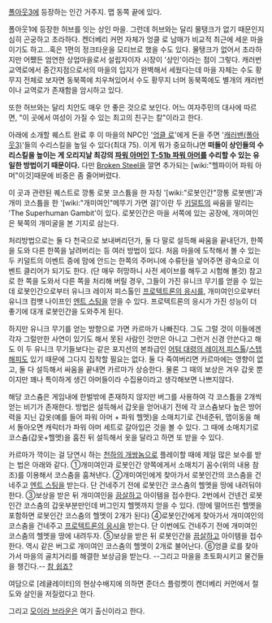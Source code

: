 [[폴아웃3]]에 등장하는 인간 거주지. 맵 동쪽 끝에 있다.

폴아웃1에 등장한 허브를 잇는 상인 마을. 그런데 허브와는 달리 물탱크가 없기 때문인지 심히 곤궁하고 초라하다. 켄더베리 커먼 자체가 엉클 로 남매가 비교적 최근에 세운 마을이기도 하고...혹은 1편의 정크타운을 모티브로 했을 수도 있다. 물탱크가 없어서 초라하지만  어쨌든 엄연한 상업마을로서 설립자이자 시장이 '상인'이라는 점이 그렇다.
캐러번 교역로에서 중간지점으로서의 마을의 입지가 완벽해서 세웠다는데 마을 자체는 수도 황무지 전체로 보자면 동북쪽에 치우쳐있어서 수도 황무지 너머 동북쪽에도 별개의 캐러번이나 교역로가 존재함을 암시하고 있다.

또한 허브와는 달리 치안도 매우 안 좋은 것으로 보인다. 어느 여자주민의 대사에 따르면, "이 곳에서 여성이 가질 수 있는 최고의 친구는 칼"이라고 한다.

아래에 소개할 퀘스트 완료 후 이 마을의 NPC인 '[[엉클 로]]'에게 돈을 주면 '[[캐러밴(폴아웃3)]]'들의 수리스킬을 높일 수 있다(최대 75). 이게 뭐가 중요하냐면 '''떠돌이 상인들의 수리스킬을 높이는 게 오리지날 최강의 [[파워 아머]]인 [[T-51b 파워 아머]]를 수리할 수 있는 유일한 방법이기 때문이다.''' 다만 [[Broken Steel]]을 깔면 추가되는 [wiki:"헬파이어 파워 아머"이것]때문에 비중은 좀 줄어버렸다.

이 곳과 관련된 퀘스트로 깡통 로봇 코스튬을 한 자칭 '[wiki:"로봇인간"깡통 로봇맨]'과 개미 코스튬을 한 '[wiki:"개미여인"메뚜기 가면 걸]'이란 두 [[키덜트]]의 싸움을 말리는 'The Superhuman Gambit'이 있다. 로봇인간은 마을 서쪽에 있는 공장에, 개미여인은 북쪽의 개미굴을 본 기지로 삼는다.

처리방법으로는 둘 다 천국으로 보내버리던가, 둘 다 말로 설득해 싸움을 끝내던가, 한쪽을 도와 다른 한쪽을 날려버리는 등 여러 방법이 있다. 처음 마을에 도착해서 볼 수 있는 두 키덜트의 이벤트 중에 맘에 안드는 한쪽의 주머니에 수류탄을 넣어주면 광속으로 이벤트 클리어가 되기도 한다. (단 매우 허망하니 사전 세이브를 해두고 시험해 볼것) 참고로 한 쪽을 도와서 다른 쪽을 처리해 버릴 경우, 그들이 가진 유니크 무기를 얻을 수 있는데 로봇인간으로부터 유니크 레이저 피스톨인 [[프로텍트론의 응시]]를, 개미여인으로부터 유니크 컴뱃 나이프인 [[엔트 스팅]]을 얻을 수 있다. 프로텍트론의 응시가 가진 성능이 더 좋기에 대개 로봇인간을 도와주게 된다.

하지만 유니크 무기를 얻는 방향으로 가면 카르마가 나빠진다. 그도 그럴 것이 이들에겐 각자 그럴만한 사연이 있기도 해서 못된 사람인 것만은 아니고 그런거 신경 안쓴다고 해도 이 두 유니크 무기들보다는 같은 포지션의 본좌급인 [[어텀 대령의 레이저 피스톨]]/[[스탭 해피]]도 있기 때문에 그다지 집착할 필요는 없다. 둘 다 죽여버리면 카르마에는 영향이 없고, 둘 다 설득해서 싸움을 끝내면 카르마가 상승한다. 물론 그 때의 보상은 겨우 갑옷 뿐이지만 꽤나 특이하게 생긴 아머들이라 수집용이라고 생각해보면 나쁘지않다.

해당 코스츔은 게임내에 한벌밖에 존재하지 않지만 버그를 사용하여 각 코스튬을 2개씩 얻는 비기가 존재한다. 방법은 설득해서 갑옷을 얻어내기 전에 각 코스츔보다 높은 방어력을 지닌 갑옷(예를 들어 파워 아머 + 파워 헬멧)을 소매치기로 건네준뒤, 맵이동을 해서 돌아오면 캐릭터가 파워 아머 세트로 갈아입은 것을 볼 수 있다. 그 때에 소매치기로 코스츔(갑옷+헬멧)을 훔친 뒤 설득해서 옷을 달라고 하면 또 받을 수 있다.

카르마가 깍이는 걸 당연시 하는 [[천하의 개쌍놈]]으로 플레이할 때에 제일 많은 보수를 받는 법은 아래와 같다.
①개미여인과 로봇인간 양쪽에게서 소매치기 꼼수(위의 내용 참조)를 이용해서 코스춤을 훔쳐낸다.
②개미여인에게 찾아가서 로봇인간의 코스춤을 건네주고 [[엔트 스팅]]을 받는다. 단 건네주기 전에 로봇인간 코스춤의 헬멧을 땅에 내려둬야한다.
③보상을 받은 뒤 개미여인을 [[끔살]]하고 아이템을 접수한다. 2번에서 건넨건 로봇인간 코스춤의 갑옷부분만인데 버그인지 헬멧까지 얻을 수 있다. (땅에 떨어뜨린 헬멧을 포함하면 로봇인간 코스춤의 헬멧이 2개가 된다)
④로봇인간에게 찾아가서 개미여인의 코스춤을 건네주고 [[프로텍트론의 응시]]을 받는다. 단 이번에도 건네주기 전에 개미여인 코스춤의 헬멧을 땅에 내려두자.
⑤보상을 받은 뒤 로봇인간을 [[끔살]]하고 아이템을 접수한다. 역시 같은 버그로 개미여인 코스춤의 헬멧이 2개로 불어난다.
⑥엉클 로를 찾아가서 마을의 골치거리를 해결한 보상금을 받는다. --그리고 마을을 초토화시키고 물건들을 챙긴다.--
[[참 쉽죠?]]

여담으로 [레귤레이터]의 현상수배지에 의하면 준더스 플렁켓이 켄더베리 커먼에서 절도와 살인을 저질렀다고 한다.

그리고 [[모이라 브라운]]은 여기 출신이라고 한다.
